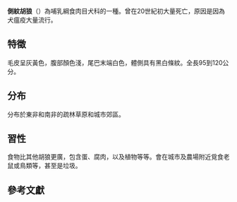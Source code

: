 {{Speciesbox
| name = 側紋胡狼<ref name=msw3>{{MSW3 Wozencraft | id=14000697}}</ref>
| status = LC
| trend = stable
| status_system = iucn3.1
| status_ref = <ref name=iucn>{{IUCN2008 | vassessors = ((Atkinson RPD)), Loveridge AJ | last-assessor-amp = yes | year = 2008 | id = 3753 | title = Canis adustus | downloaded = 2008-11-12}}</ref>
| image = Side-striped Jackal (Canis adustus)- rare sighting of this nocturnal animal ... (13799300905).jpg
| genus = Lupulella
| species = adustus
| authority = ({{tsl|en|Carl Jakob Sundevall||Sundevall}}, 1847)
| range_map = Side-striped Jackal area.png
| range_map_caption = Side-striped jackal range
}}
'''側紋胡狼'''（{{lang-xm|Lupulella adustus}}）為哺乳綱食肉目犬科的一種。曾在20世紀初大量死亡，原因是因為犬瘟疫大量流行。

== 特徵 ==
毛皮呈灰黃色，腹部顏色淺，尾巴末端白色，體側具有黑白條紋。全長95到120公分。

== 分布 ==
分布於東非和南非的疏林草原和城市郊區。

== 習性 ==
食物比其他胡狼更廣，包含蛋、腐肉，以及植物等等。會在城市及農場附近覓食老鼠或鳥類等，甚至是垃圾。

==參考文獻==
{{reflist}}